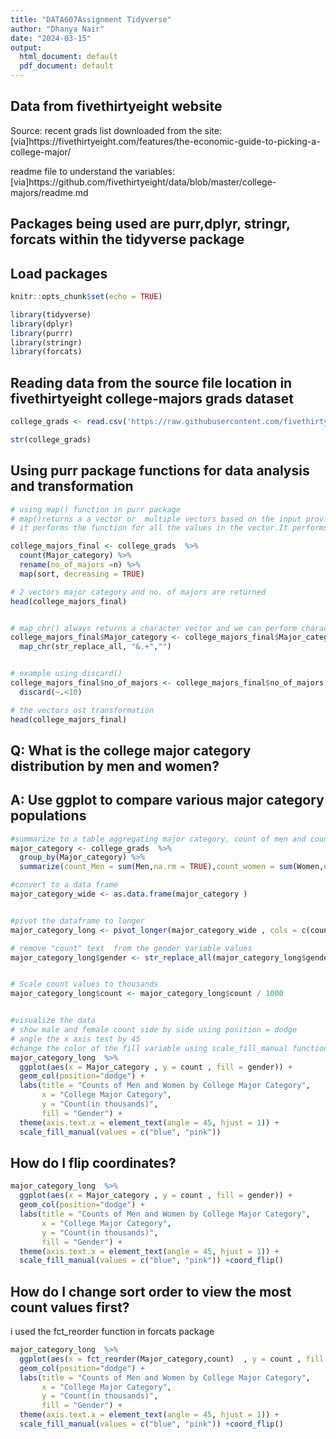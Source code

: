 ---
title: "DATA607Assignment Tidyverse"
author: "Dhanya Nair"
date: "2024-03-15"
output: 
  html_document: default
  pdf_document: default
---
## Data from fivethirtyeight website
Source: recent grads list downloaded from the site: [via]https://fivethirtyeight.com/features/the-economic-guide-to-picking-a-college-major/

readme file to understand the variables: [via]https://github.com/fivethirtyeight/data/blob/master/college-majors/readme.md

## Packages being used are purr,dplyr, stringr, forcats within the tidyverse package

## Load packages

```{r,warning=FALSE}
knitr::opts_chunk$set(echo = TRUE)

library(tidyverse)
library(dplyr)
library(purrr)
library(stringr)
library(forcats) 
```


## Reading data from the source file location in fivethirtyeight college-majors grads dataset

```{r, warning=FALSE}
college_grads <- read.csv('https://raw.githubusercontent.com/fivethirtyeight/data/master/college-majors/recent-grads.csv')

str(college_grads)
```

## Using purr package functions for data analysis and transformation
```{r}

# using map() function in purr package
# map()returns a a vector or  multiple vectors based on the input provided
# it performs the function for all the values in the vector.It performs sort function in this case.

college_majors_final <- college_grads  %>%
  count(Major_category) %>%
  rename(no_of_majors =n) %>%
  map(sort, decreasing = TRUE)

# 2 vectors major category and no. of majors are returned
head(college_majors_final)


# map_chr() always returns a character vector and we can perform character functions
college_majors_final$Major_category <- college_majors_final$Major_category  |> 
  map_chr(str_replace_all, "&.+","")


# example using discard()
college_majors_final$no_of_majors <- college_majors_final$no_of_majors |>
  discard(~.<10)

# the vectors ost transformation
head(college_majors_final)

```

## Q: What is the college major category distribution by men and women?
## A: Use ggplot to compare various major category populations

```{r}
#summarize to a table aggregating major category, count of men and count of women variable
major_category <- college_grads  %>%
  group_by(Major_category) %>%
  summarize(count_Men = sum(Men,na.rm = TRUE),count_women = sum(Women,na.rm = TRUE) ) 

#convert to a data frame
major_category_wide <- as.data.frame(major_category )


#pivot the dataframe to longer
major_category_long <- pivot_longer(major_category_wide , cols = c(count_Men, count_women), names_to = "gender", values_to = "count")

# remove "count" text  from the gender variable values
major_category_long$gender <- str_replace_all(major_category_long$gender,".*_","")


# Scale count values to thousands
major_category_long$count <- major_category_long$count / 1000


#visualize the data
# show male and female count side by side using position = dodge
# angle the x axis test by 45
#change the color of the fill variable using scale_fill_manual function
major_category_long  %>% 
  ggplot(aes(x = Major_category , y = count , fill = gender)) + 
  geom_col(position="dodge") +
  labs(title = "Counts of Men and Women by College Major Category",
       x = "College Major Category",
       y = "Count(in thousands)",
       fill = "Gender") +
  theme(axis.text.x = element_text(angle = 45, hjust = 1)) +
  scale_fill_manual(values = c("blue", "pink"))


```

## How do I flip coordinates?

```{r}
major_category_long  %>% 
  ggplot(aes(x = Major_category , y = count , fill = gender)) + 
  geom_col(position="dodge") +
  labs(title = "Counts of Men and Women by College Major Category",
       x = "College Major Category",
       y = "Count(in thousands)",
       fill = "Gender") +
  theme(axis.text.x = element_text(angle = 45, hjust = 1)) +
  scale_fill_manual(values = c("blue", "pink")) +coord_flip()

```


## How do I change sort order to view the most count values first?
i used the fct_reorder function in forcats package


```{r}

major_category_long  %>% 
  ggplot(aes(x = fct_reorder(Major_category,count)  , y = count , fill = gender)) + 
  geom_col(position="dodge") +
  labs(title = "Counts of Men and Women by College Major Category",
       x = "College Major Category",
       y = "Count(in thousands)",
       fill = "Gender") +
  theme(axis.text.x = element_text(angle = 45, hjust = 1)) +
  scale_fill_manual(values = c("blue", "pink")) +coord_flip()

```
